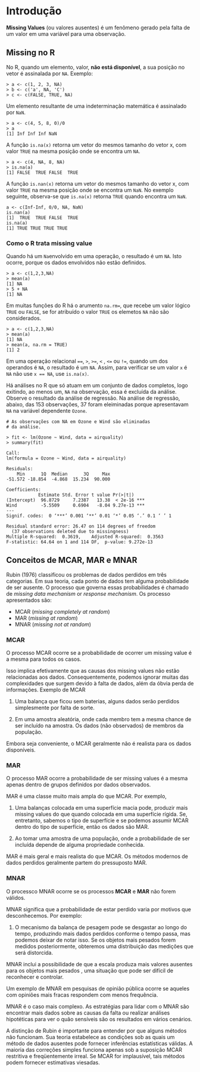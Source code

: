 # Introdução {#intro}


**Missing Values** (ou valores ausentes) é um fenômeno  gerado  pela falta de um valor em uma variável para uma  observação.



## Missing no R

No R, quando um elemento, valor, **não está disponível**, a sua posição no vetor é  assinalada por  `NA`. Exemplo:

```
> a <- c(1, 2, 3, NA)
> b <- c('a', NA, 'C')
> c <- c(FALSE, TRUE, NA)
```

Um elemento resultante de uma indeterminação matemática é assinalado por `NaN`.

```
> a <- c(4, 5, 8, 0)/0
> a
[1] Inf Inf Inf NaN
```

A função `is.na(x)` retorna um vetor do mesmos tamanho  do vetor x, com valor `TRUE` na mesma posição onde se encontra um  `NA`.

```
> a <- c(4, NA, 8, NA)
> is.na(a)
[1] FALSE  TRUE FALSE  TRUE

```

A função `is.nan(x)` retorna um vetor do mesmos tamanho  do vetor x, com valor `TRUE` na mesma posição onde se encontra um  `NaN`. No exemplo seguinte, observa-se que `is.na(x)` retorna `TRUE` quando encontra um `NaN`.

```
a <- c(Inf-Inf, 0/0, NA, NaN)
is.nan(a)
[1]  TRUE  TRUE FALSE  TRUE
is.na(a)
[1] TRUE TRUE TRUE TRUE
```

### Como o R trata missing value

Quando há um `Na`envolvido em uma operação, o resultado é um `NA`. Isto ocorre, porque os dados envolvidos não estão definidos.

```
> a <- c(1,2,3,NA)
> mean(a)
[1] NA
> 5 + NA
[1] NA
```

Em muitas funções do R há o arumento `na.rm=`, que recebe um valor lógico `TRUE` ou `FALSE`, se for atribuído o valor `TRUE` os elemetos `NA` não são considerados.

```
> a <- c(1,2,3,NA)
> mean(a)
[1] NA
> mean(a, na.rm = TRUE)
[1] 2
```

Em uma operação relacional `==`, `>`, `>=`, `<` , `<=` ou `!=`, quando um dos operandos é `NA`, o resultado é um `NA`. Assim, para verificar se um valor `x` é `NA` não use `x == NA`, use `is.na(x)`.  

Há análises no R que só atuam em um conjunto de dados completos, logo exitindo, ao menos um, `NA` na observação, essa é excluída da análise. Observe o resultado da análise de regressão. Na análise de regressão, abaixo, das 153 observações, 37 foram eleiminadas porque apresentavam `NA` na variável dependente `Ozone`.

```
# As observações com NA em Ozone e Wind são eliminadas
# da análise.

> fit <- lm(Ozone ~ Wind, data = airquality)
> summary(fit) 

Call:
lm(formula = Ozone ~ Wind, data = airquality)

Residuals:
    Min      1Q  Median      3Q     Max 
-51.572 -18.854  -4.868  15.234  90.000 

Coefficients:
            Estimate Std. Error t value Pr(>|t|)    
(Intercept)  96.8729     7.2387   13.38  < 2e-16 ***
Wind         -5.5509     0.6904   -8.04 9.27e-13 ***
---
Signif. codes:  0 ‘***’ 0.001 ‘**’ 0.01 ‘*’ 0.05 ‘.’ 0.1 ‘ ’ 1

Residual standard error: 26.47 on 114 degrees of freedom
  (37 observations deleted due to missingness)
Multiple R-squared:  0.3619,	Adjusted R-squared:  0.3563 
F-statistic: 64.64 on 1 and 114 DF,  p-value: 9.272e-13

```

## Conceitos de MCAR, MAR e MNAR

Rubin (1976) classificou os problemas de dados perdidos em três categorias. Em sua teoria, cada ponto de dados tem alguma probabilidade de ser ausente. O processo que governa essas probabilidades é chamado de *missing data mechanism* or *response mechanism*. Os processo apresentados são:

+ MCAR (*missing completely at random*)
+ MAR (*missing at random*)
+ MNAR (*missing not at random*)


### MCAR

O processo MCAR  ocorre se a probabilidade de ocorrer um missing value é a mesma para todos os casos.
 
Isso implica efetivamente que as causas dos missing values não estão relacionadas aos dados. Consequentemente, podemos ignorar muitas das
 complexidades que surgem devido à falta de dados, além da óbvia perda de informações. Exemplo de MCAR

1. Uma balança que ficou sem baterias, alguns dados serão perdidos simplesmente por falta de sorte.

2. Em uma amostra aleatória, onde cada membro tem a mesma chance de ser incluído na amostra. Os dados (não observados) de membros da população.

Embora seja conveniente, o MCAR geralmente  não é realista para os dados disponíveis.

### MAR

O processo MAR ocorre a probabilidade de ser missing values é a mesma apenas dentro de grupos definidos por dados observados.

MAR é uma classe muito mais ampla do que MCAR. Por exemplo, 


1. Uma balanças colocada  em uma superfície macia pode, produzir mais missing values do que quando colocada em uma superfície rígida. Se, entretanto, sabemos o tipo de superfície e se podemos assumir MCAR dentro do tipo de superfície, então os dados são MAR.

2. Ao tomar uma amostra de uma população, onde a probabilidade de ser incluída depende de alguma propriedade conhecida.

MAR é mais geral e mais realista do que MCAR. Os métodos modernos de dados perdidos geralmente partem do pressuposto MAR.

### MNAR

O processco MNAR ocorre se os processos **MCAR**  e  **MAR** não forem válidos.

MNAR significa que a probabilidade de estar perdido varia por motivos que desconhecemos. Por exemplo:

1. O mecanismo da balança de pesagem pode se desgastar ao longo do tempo, produzindo mais dados perdidos conforme o tempo passa, mas podemos deixar de notar isso. Se os objetos mais pesados forem medidos posteriormente, obteremos uma distribuição  das medições que será distorcida. 

MNAR inclui a possibilidade de que a escala produza mais valores ausentes para os objetos mais pesados , uma situação que pode
 ser difícil de reconhecer e controlar. 
 
Um exemplo de MNAR em pesquisas de opinião pública ocorre se aqueles com opiniões mais fracas respondem com menos frequência. 

MNAR é o caso mais complexo. As estratégias para lidar com o MNAR são encontrar mais dados sobre as causas da falta ou realizar análises hipotéticas para ver o quão sensíveis são  os resultados em vários cenários. 

A distinção de Rubin é importante para entender por que alguns métodos não funcionam. Sua teoria estabelece as condições sob as quais um método  de dados ausentes pode fornecer inferências estatísticas válidas. A maioria das correções simples funciona apenas sob a suposição MCAR restritiva e freqüentemente irreal. Se MCAR for implausível, tais métodos podem fornecer estimativas viesadas.


<!-- You can label chapter and section titles using `{#label}` after them, e.g., we can reference Chapter \@ref(intro). If you do not manually label them, there will be automatic labels anyway, e.g., Chapter \@ref(methods). -->

<!-- Figures and tables with captions will be placed in `figure` and `table` environments, respectively. -->

<!-- ```{r nice-fig, fig.cap='Here is a nice figure!', out.width=80%', fig.asp=.75, fig.align='center'} -->
<!-- par(mar = c(4, 4, .1, .1)) -->
<!-- plot(pressure, type = 'b', pch = 19) -->
<!-- ``` -->

<!-- Reference a figure by its code chunk label with the `fig:` prefix, e.g., see Figure \@ref(fig:nice-fig). Similarly, you can reference tables generated from `knitr::kable()`, e.g., see Table \@ref(tab:nice-tab). -->

<!-- ```{r nice-tab, tidy=FALSE} -->
<!-- knitr::kable( -->
<!--   head(iris, 20), caption = 'Here is a nice table!', -->
<!--   booktabs = TRUE -->
<!-- ) -->
<!-- ``` -->

<!-- You can write citations, too. For example, we are using the **bookdown** package [@R-bookdown] in this sample book, which was built on top of R Markdown and **knitr** [@xie2015]. -->
